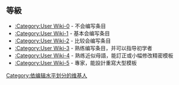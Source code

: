 ==等級==
* [[:Category:User_Wiki-0|:Category:User Wiki-0]] - 不会编写条目
* [[:Category:User_Wiki-1|:Category:User Wiki-1]] - 基本会编写条目
* [[:Category:User_Wiki-2|:Category:User Wiki-2]] - 比较会编写条目
* [[:Category:User_Wiki-3|:Category:User Wiki-3]] - 熟练编写条目，并可以指导初学者
* [[:Category:User_Wiki-4|:Category:User Wiki-4]] - 熟练近似母語，能訂正或小幅修改精密模板
* [[:Category:User_Wiki-5|:Category:User Wiki-5]] - 專家，能設計重寫大型模板

[[Category:依编辑水平划分的维基人|Category:依编辑水平划分的维基人]]